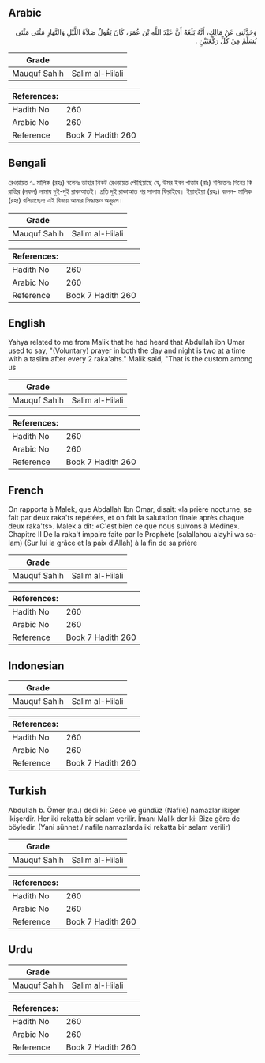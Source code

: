 ## Arabic


<div dir="rtl" lang="ar" style={{fontSize:'larger',backgroundColor:'#f8f9fa',padding:20}}>
وَحَدَّثَنِي عَنْ مَالِكٍ، أَنَّهُ بَلَغَهُ أَنَّ عَبْدَ اللَّهِ بْنَ عُمَرَ، كَانَ يَقُولُ صَلاَةُ اللَّيْلِ وَالنَّهَارِ مَثْنَى مَثْنَى يُسَلِّمُ مِنْ كُلِّ رَكْعَتَيْنِ ‏.‏
</div>
<div style={{backgroundColor:'#f8f9fa',padding:20, marginBottom: 10}}><table> <thead> <tr> <th>Grade</th> <th></th> </tr> </thead> <tbody> <tr><td>Mauquf Sahih</td><td>Salim al-Hilali</td></tr></tbody></table><table> <thead> <tr> <th>References:</th> <th></th> </tr> </thead> <tbody><tr><td>Hadith No</td><td>260</td></tr><tr><td>Arabic No</td><td>260</td></tr><tr><td>Reference</td><td>Book 7 Hadith 260</td></tr></tbody></table></div>

## Bengali


<div dir="ltr" lang="bn" style={{fontSize:'larger',backgroundColor:'#f8f9fa',padding:20}}>
রেওয়ায়ত ৭. মালিক (রহঃ) বলেনঃ তাহার নিকট রেওয়ায়ত পৌছিয়াছে যে, উমর ইবন খাত্তাব (রাঃ) বলিতেনঃ দিনের কি রাত্রির (নফল) নামায দুই-দুই রাকাআতই। প্রতি দুই রাকাআত পর সালাম ফিরাইবে। ইয়াহইয়া (রহঃ) বলেন- মালিক (রহঃ) বলিয়াছেনঃ এই বিষয়ে আমার সিদ্ধান্তও অনুরূপ।
</div>
<div style={{backgroundColor:'#f8f9fa',padding:20, marginBottom: 10}}><table> <thead> <tr> <th>Grade</th> <th></th> </tr> </thead> <tbody> <tr><td>Mauquf Sahih</td><td>Salim al-Hilali</td></tr></tbody></table><table> <thead> <tr> <th>References:</th> <th></th> </tr> </thead> <tbody><tr><td>Hadith No</td><td>260</td></tr><tr><td>Arabic No</td><td>260</td></tr><tr><td>Reference</td><td>Book 7 Hadith 260</td></tr></tbody></table></div>

## English


<div dir="ltr" lang="en" style={{fontSize:'larger',backgroundColor:'#f8f9fa',padding:20}}>
Yahya related to me from Malik that he had heard that Abdullah ibn Umar used to say, "(Voluntary) prayer in both the day and night is two at a time with a taslim after every 2 raka'ahs." Malik said, "That is the custom among us
</div>
<div style={{backgroundColor:'#f8f9fa',padding:20, marginBottom: 10}}><table> <thead> <tr> <th>Grade</th> <th></th> </tr> </thead> <tbody> <tr><td>Mauquf Sahih</td><td>Salim al-Hilali</td></tr></tbody></table><table> <thead> <tr> <th>References:</th> <th></th> </tr> </thead> <tbody><tr><td>Hadith No</td><td>260</td></tr><tr><td>Arabic No</td><td>260</td></tr><tr><td>Reference</td><td>Book 7 Hadith 260</td></tr></tbody></table></div>

## French


<div dir="ltr" lang="fr" style={{fontSize:'larger',backgroundColor:'#f8f9fa',padding:20}}>
On rapporta à Malek, que Abdallah Ibn Omar, disait: «la prière nocturne, se fait par deux raka'ts répétées, et on fait la salutation finale après chaque deux raka'ts». Malek a dit: «C'est bien ce que nous suivons à Médine». Chapitre II De la raka't impaire faite par le Prophète (salallahou alayhi wa salam) (Sur lui la grâce et la paix d'Allah) à la fin de sa prière
</div>
<div style={{backgroundColor:'#f8f9fa',padding:20, marginBottom: 10}}><table> <thead> <tr> <th>Grade</th> <th></th> </tr> </thead> <tbody> <tr><td>Mauquf Sahih</td><td>Salim al-Hilali</td></tr></tbody></table><table> <thead> <tr> <th>References:</th> <th></th> </tr> </thead> <tbody><tr><td>Hadith No</td><td>260</td></tr><tr><td>Arabic No</td><td>260</td></tr><tr><td>Reference</td><td>Book 7 Hadith 260</td></tr></tbody></table></div>

## Indonesian


<div dir="ltr" lang="id" style={{fontSize:'larger',backgroundColor:'#f8f9fa',padding:20}}>

</div>
<div style={{backgroundColor:'#f8f9fa',padding:20, marginBottom: 10}}><table> <thead> <tr> <th>Grade</th> <th></th> </tr> </thead> <tbody> <tr><td>Mauquf Sahih</td><td>Salim al-Hilali</td></tr></tbody></table><table> <thead> <tr> <th>References:</th> <th></th> </tr> </thead> <tbody><tr><td>Hadith No</td><td>260</td></tr><tr><td>Arabic No</td><td>260</td></tr><tr><td>Reference</td><td>Book 7 Hadith 260</td></tr></tbody></table></div>

## Turkish


<div dir="ltr" lang="tr" style={{fontSize:'larger',backgroundColor:'#f8f9fa',padding:20}}>
Abdullah b. Ömer (r.a.) dedi ki: Gece ve gündüz (Nafile) namazlar ikişer ikişerdir. Her iki rekatta bir selam verilir. İmanı Malik der ki: Bize göre de böyledir. (Yani sünnet / nafile namazlarda iki rekatta bir selam verilir)
</div>
<div style={{backgroundColor:'#f8f9fa',padding:20, marginBottom: 10}}><table> <thead> <tr> <th>Grade</th> <th></th> </tr> </thead> <tbody> <tr><td>Mauquf Sahih</td><td>Salim al-Hilali</td></tr></tbody></table><table> <thead> <tr> <th>References:</th> <th></th> </tr> </thead> <tbody><tr><td>Hadith No</td><td>260</td></tr><tr><td>Arabic No</td><td>260</td></tr><tr><td>Reference</td><td>Book 7 Hadith 260</td></tr></tbody></table></div>

## Urdu


<div dir="rtl" lang="ur" style={{fontSize:'larger',backgroundColor:'#f8f9fa',padding:20}}>

</div>
<div style={{backgroundColor:'#f8f9fa',padding:20, marginBottom: 10}}><table> <thead> <tr> <th>Grade</th> <th></th> </tr> </thead> <tbody> <tr><td>Mauquf Sahih</td><td>Salim al-Hilali</td></tr></tbody></table><table> <thead> <tr> <th>References:</th> <th></th> </tr> </thead> <tbody><tr><td>Hadith No</td><td>260</td></tr><tr><td>Arabic No</td><td>260</td></tr><tr><td>Reference</td><td>Book 7 Hadith 260</td></tr></tbody></table></div>